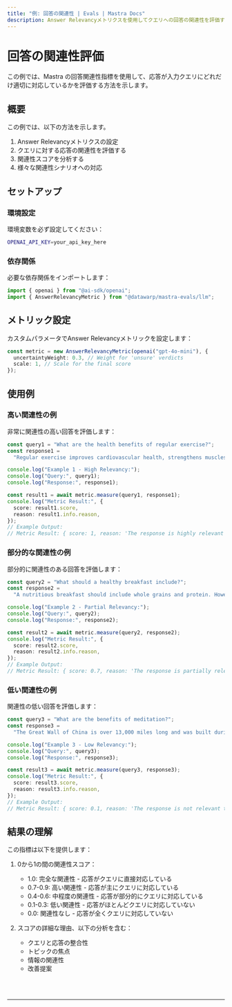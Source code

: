 ```yaml
---
title: "例: 回答の関連性 | Evals | Mastra Docs"
description: Answer Relevancyメトリクスを使用してクエリへの回答の関連性を評価する例。
---
```



# 回答の関連性評価

この例では、Mastra の回答関連性指標を使用して、応答が入力クエリにどれだけ適切に対応しているかを評価する方法を示します。

## 概要

この例では、以下の方法を示します。

1. Answer Relevancyメトリクスの設定
2. クエリに対する応答の関連性を評価する
3. 関連性スコアを分析する
4. 様々な関連性シナリオへの対応

## セットアップ

### 環境設定

環境変数を必ず設定してください：

```bash filename=".env"
OPENAI_API_KEY=your_api_key_here
```

### 依存関係

必要な依存関係をインポートします：

```typescript copy showLineNumbers filename="src/index.ts"
import { openai } from "@ai-sdk/openai";
import { AnswerRelevancyMetric } from "@datawarp/mastra-evals/llm";
```

## メトリック設定

カスタムパラメータでAnswer Relevancyメトリックを設定します：

```typescript copy showLineNumbers{5} filename="src/index.ts"
const metric = new AnswerRelevancyMetric(openai("gpt-4o-mini"), {
  uncertaintyWeight: 0.3, // Weight for 'unsure' verdicts
  scale: 1, // Scale for the final score
});
```

## 使用例

### 高い関連性の例

非常に関連性の高い回答を評価します：

```typescript copy showLineNumbers{11} filename="src/index.ts"
const query1 = "What are the health benefits of regular exercise?";
const response1 =
  "Regular exercise improves cardiovascular health, strengthens muscles, boosts metabolism, and enhances mental well-being through the release of endorphins.";

console.log("Example 1 - High Relevancy:");
console.log("Query:", query1);
console.log("Response:", response1);

const result1 = await metric.measure(query1, response1);
console.log("Metric Result:", {
  score: result1.score,
  reason: result1.info.reason,
});
// Example Output:
// Metric Result: { score: 1, reason: 'The response is highly relevant to the query. It provides a comprehensive overview of the health benefits of regular exercise.' }
```

### 部分的な関連性の例

部分的に関連性のある回答を評価します：

```typescript copy showLineNumbers{26} filename="src/index.ts"
const query2 = "What should a healthy breakfast include?";
const response2 =
  "A nutritious breakfast should include whole grains and protein. However, the timing of your breakfast is just as important - studies show eating within 2 hours of waking optimizes metabolism and energy levels throughout the day.";

console.log("Example 2 - Partial Relevancy:");
console.log("Query:", query2);
console.log("Response:", response2);

const result2 = await metric.measure(query2, response2);
console.log("Metric Result:", {
  score: result2.score,
  reason: result2.info.reason,
});
// Example Output:
// Metric Result: { score: 0.7, reason: 'The response is partially relevant to the query. It provides some information about healthy breakfast choices but misses the timing aspect.' }
```

### 低い関連性の例

関連性の低い回答を評価します：

```typescript copy showLineNumbers{41} filename="src/index.ts"
const query3 = "What are the benefits of meditation?";
const response3 =
  "The Great Wall of China is over 13,000 miles long and was built during the Ming Dynasty to protect against invasions.";

console.log("Example 3 - Low Relevancy:");
console.log("Query:", query3);
console.log("Response:", response3);

const result3 = await metric.measure(query3, response3);
console.log("Metric Result:", {
  score: result3.score,
  reason: result3.info.reason,
});
// Example Output:
// Metric Result: { score: 0.1, reason: 'The response is not relevant to the query. It provides information about the Great Wall of China but does not mention meditation.' }
```

## 結果の理解

この指標は以下を提供します：

1. 0から1の間の関連性スコア：

   - 1.0: 完全な関連性 - 応答がクエリに直接対応している
   - 0.7-0.9: 高い関連性 - 応答が主にクエリに対応している
   - 0.4-0.6: 中程度の関連性 - 応答が部分的にクエリに対応している
   - 0.1-0.3: 低い関連性 - 応答がほとんどクエリに対応していない
   - 0.0: 関連性なし - 応答が全くクエリに対応していない

2. スコアの詳細な理由、以下の分析を含む：
   - クエリと応答の整合性
   - トピックの焦点
   - 情報の関連性
   - 改善提案

<br />
<br />
<hr className="dark:border-[#404040] border-gray-300" />
<br />
<br />
<GithubLink
  link={
    "https://github.com/mastra-ai/mastra/blob/main/examples/basics/evals/answer-relevancy"
  }
/>
